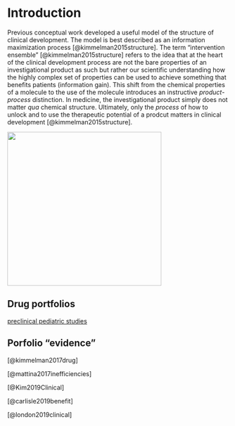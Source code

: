 # Introduction


Previous conceptual work developed a useful model of the structure of clinical development. The model is best described as an information maximization process [@kimmelman2015structure]. The term "intervention ensemble" [@kimmelman2015structure] refers to the idea that at the heart of the clinical development process are not the bare properties of an investigational product as such but rather our scientific understanding how the highly complex set of properties can be used to achieve something that benefits patients (information gain). This shift from the chemical properties of a molecule to the use of the molecule introduces an instructive *product*-*process* distinction. In medicine, the investigational product simply does not matter *qua* chemical structure. Ultimately, only the *process* of how to unlock and to use the therapeutic potential of a prodcut matters in clinical development [@kimmelman2015structure].

![](https://media.giphy.com/media/niL4NM57bz2gw/giphy.gif){width=350px}

## Drug portfolios

[preclinical pediatric studies](https://www.youtube.com/watch?v=KsYYhyc7qnw)

## Porfolio "evidence"

[@kimmelman2017drug]

[@mattina2017inefficiencies]

[@Kim2019Clinical]

[@carlisle2019benefit]

[@london2019clinical]